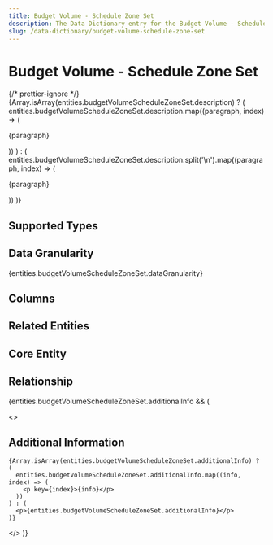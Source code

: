 ```yaml
---
title: Budget Volume - Schedule Zone Set
description: The Data Dictionary entry for the Budget Volume - Schedule Zone Set entity
slug: /data-dictionary/budget-volume-schedule-zone-set
---
```



# Budget Volume - Schedule Zone Set

{/* prettier-ignore */}
{Array.isArray(entities.budgetVolumeScheduleZoneSet.description) ? (
  entities.budgetVolumeScheduleZoneSet.description.map((paragraph, index) => (
    <p key={index}>{paragraph}</p>
))
) : (
entities.budgetVolumeScheduleZoneSet.description.split('\n').map((paragraph, index) => (

<p key={index}>{paragraph}</p>
)) )}

## Supported Types

<SupportedTypesTable
  supportedTypes={entities.budgetVolumeScheduleZoneSet.supportedTypes}
/>

## Data Granularity

{entities.budgetVolumeScheduleZoneSet.dataGranularity}

## Columns

<ColumnsTable columns={entities.budgetVolumeScheduleZoneSet.columns} />

## Related Entities

<RelatedEntitiesList
  relatedEntities={entities.budgetVolumeScheduleZoneSet.relatedEntities}
/>

## Core Entity

<CoreEntityTable
  coreEntities={entities.budgetVolumeScheduleZoneSet.coreEntity}
/>

## Relationship

<RelationshipTable
  relationship={entities.budgetVolumeScheduleZoneSet.relationship}
  simple={true}
/>

{entities.budgetVolumeScheduleZoneSet.additionalInfo && (

  <>
    <h2>Additional Information</h2>

    {Array.isArray(entities.budgetVolumeScheduleZoneSet.additionalInfo) ? (
      entities.budgetVolumeScheduleZoneSet.additionalInfo.map((info, index) => (
        <p key={index}>{info}</p>
      ))
    ) : (
      <p>{entities.budgetVolumeScheduleZoneSet.additionalInfo}</p>
    )}

  </>
)}
